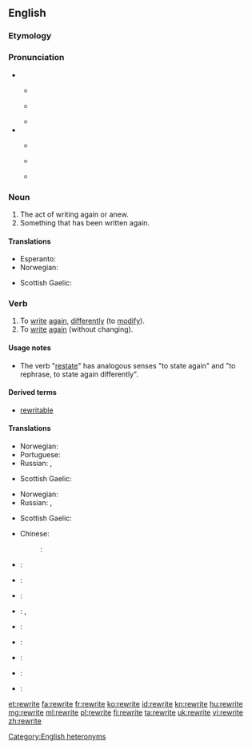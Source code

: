 {{wikipedia|dab=rewrite}}
==English==

===Etymology===
{{prefix|re|write}}

===Pronunciation===
* {{qualifier|noun}}
** {{a|UK}} {{IPA|/ˈɹiː.ɹaɪt/}}
** {{a|US}} {{IPA|/ˈɹi.ɹaɪt/}}
** {{rhymes|iːɹaɪt}}
* {{a|verb}}
** {{a|UK}} {{IPA|/ɹiːˈɹaɪt/}}
** {{a|US}} {{IPA|/ɹiˈɹaɪt/}}
** {{rhymes|aɪt}}

===Noun===
{{en-noun}}

# The act of writing again or anew.
# Something that has been written again.

====Translations====
{{trans-top|something that has been written again}}
* Esperanto: {{t|eo|reverko}}
* Norwegian: {{t-|no|omskrivning|m|f}}
{{trans-mid}}
* Scottish Gaelic: {{t-|gd|ath-sgrìobhadh|m}}
{{trans-bottom}}

===Verb===
{{en-verb|rewrites|rewriting|rewrote|rewritten}}

# To [[write]] [[again]], [[differently]] (to [[modify]]).
# To [[write]] [[again]] (without changing).

====Usage notes====
* The verb "[[restate]]" has analogous senses "to state again" and "to rephrase, to state again differently".

====Derived terms====
* [[rewritable]]

====Translations====
{{trans-top|to write again, differently}}
* Norwegian: {{t-|no|omskrive}}
* Portuguese: {{t+|pt|reescrever}}
* Russian: {{t+|ru|перепи́сывать|tr=perepísyvat'}} {{impf}}, {{t+|ru|переписа́ть|tr=perepisát'}} {{pf.}}
{{trans-mid}}
* Scottish Gaelic: {{t-|gd|ath-sgrìobh}}
{{trans-bottom}}

{{trans-top|to write again, without changing}}
* Norwegian: {{t-|no|rekonstruere}}
* Russian: {{t+|ru|перепи́сывать|tr=perepísyvat'}} {{impf}}, {{t+|ru|переписа́ть|tr=perepisát'}} {{pf.}}
{{trans-mid}}
* Scottish Gaelic: {{t-|gd|ath-sgrìobh}}
{{trans-bottom}}

{{checktrans-top|to write again}}
* Chinese:
*: {{ttbc|cmn}}: {{t|cmn|重写|tr=chóngxiě|sc=Hani}}
* {{ttbc|nl}}: {{t|nl|herschrijven}}
* {{ttbc|eo}}: {{t|eo|reskribi}}
* {{ttbc|fr}}: {{t+|fr|réécrire}}
* {{ttbc|hu}}: {{t+|hu|átír}}, {{t-|hu|átfogalmaz}}
* {{ttbc|id}}: {{t|id|[[tulis|menulis]] [[ulang]]}} <!-- was "[[tulis|menulis]] [[ulang]]" - assumed sum-of-parts; if an idiom, remove the wikilinks to the individual words. see [[User:Kephir/gadgets/xte#Translation_fixing]] -->
{{trans-mid}}
* {{ttbc|ja}}: {{t|ja|書き直す|tr=[[かきなおす]], kaki-naosu|sc=Jpan}}
* {{ttbc|pt}}: {{t+|pt|reescrever}}
* {{ttbc|ro}}: {{t+|ro|rescrie}}
* {{ttbc|es}}: {{t+|es|reescribir}}
{{trans-bottom}}

[[Category:English heteronyms]]

[[et:rewrite]]
[[fa:rewrite]]
[[fr:rewrite]]
[[ko:rewrite]]
[[id:rewrite]]
[[kn:rewrite]]
[[hu:rewrite]]
[[mg:rewrite]]
[[ml:rewrite]]
[[pl:rewrite]]
[[fi:rewrite]]
[[ta:rewrite]]
[[uk:rewrite]]
[[vi:rewrite]]
[[zh:rewrite]]